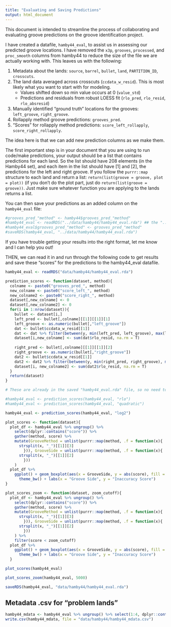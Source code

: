 ```yaml
---
title: "Evaluating and Saving Predictions"
output: html_document
---
```


This document is intended to streamline the process of collaborating and evaluating groove predictions on the groove identification project.  

I have created a datafile, `hamby44_eval`, to assist us in assessing our predicted groove locations. I have removed the `x3p`, `grooves`, `processed`, and `proc_smooth` columns from hamby44 to reduce the size of the file we are actually working with. This leaves us with the following: 

1. Metadata about the lands: `source`, `barrel`, `bullet`, `land`, `PARTITION_ID`, `crosscuts`.  
2. The land data averaged across crosscuts (`ccdata_w_resid`). This is most likely what you want to start with for modeling.  
    - Values shifted down so min value occurs at 0 (`value_std`)
    - Predictions and residuals from robust LOESS fit (`rlo_pred`, `rlo_resid`, `rlo_absresid`)
3. Manually identified "ground truth" locations for the grooves: `left_groove`, `right_groove`.  
4. Rollapply method groove predictions: `grooves_pred`.  
5. "Scores" for rollapply method predictions: `score_left_rollapply`, `score_right_rollapply`.  


The idea here is that we can add new prediction columns as we make them.  

The first important step is in your document that you are using to run code/make predictions, your output should be a list that contains predictions for each land. So the list should have 208 elements (in the Hamby44 set), and each item in the list should have [1] and [2], the predictions for the left and right groove. If you follow the `purrr::map` structure to each land and return a list: `return(list(groove = groove, plot = plot))` (if you don't do the plot part, just do `return(list(groove = groove))`. Just make sure whatever function you are applying to the lands returns a list. 

You can then save your predictions as an added column on the `hamby44_eval` file:  

```r
#grooves_pred_"method" <- hamby44$grooves_pred_"method"
#hamby44_eval <- readRDS("../data/hamby44/hamby44_eval.rda") ## the "../" at the beginning takes you from a file in the "development" folder of the grooves repository
#hamby44_eval$grooves_pred_"method" <- grooves_pred_"method"
#saveRDS(hamby44_eval, "../data/hamby44/hamby44_eval.rda")
```

If you have trouble getting your results into the right format, let me know and I can help you out!  


THEN, we can read it in and run through the following code to get results and save these "scores" for the predictions to the hamby44_eval datafile.  

```r
hamby44_eval <- readRDS("data/hamby44/hamby44_eval.rda")
```

```r
prediction_scores <- function(dataset, method){
  colname <- paste0("grooves_pred_", method)
  new_colname <- paste0("score_left_", method)
  new_colname2 <- paste0("score_right_", method)
  dataset[,new_colname] <- 0
  dataset[,new_colname2] <- 0
  for(i in 1:nrow(dataset)){
    bullet <- dataset[i,]
    left_pred <- bullet[,colname][[1]][[1]][1]
    left_groove <- as.numeric(bullet[,"left_groove"])
    dat <- bullet$ccdata_w_resid[[1]]
    dat <- dat %>% filter(between(y, min(left_pred, left_groove), max(left_pred, left_groove)))
    dataset[i,new_colname] <- sum(dat$rlo_resid, na.rm = T)
    
    right_pred <- bullet[,colname][[1]][[1]][2]
    right_groove <- as.numeric(bullet[,"right_groove"])
    dat2 <- bullet$ccdata_w_resid[[1]]
    dat2 <- dat2 %>% filter(between(y, min(right_pred, right_groove), max(right_pred, right_groove)))
    dataset[i, new_colname2] <- sum(dat2$rlo_resid, na.rm = T)
  }
  return(dataset)
}
```

```r
# These are already in the saved "hamby44_eval.rda" file, so no need to re-run, but as an example of how to do it with a new method! 

#hamby44_eval <- prediction_scores(hamby44_eval, "rlo")
#hamby44_eval <- prediction_scores(hamby44_eval, "quadratic") 

hamby44_eval <- prediction_scores(hamby44_eval, "log2")
```





```r
plot_scores <- function(dataset){
  plot_df <- hamby44_eval %>% ungroup() %>% 
    select(dplyr::contains("score")) %>% 
    gather(method, score) %>% 
    mutate(GrooveMethod = unlist(purrr::map(method, .f = function(x){
      strsplit(x, "_")[[1]][3]
        })), GrooveSide = unlist(purrr::map(method, .f = function(x){
      strsplit(x, "_")[[1]][2]
        }))
    )
  plot_df %>% 
    ggplot() + geom_boxplot(aes(x = GrooveSide, y = abs(score), fill = GrooveMethod)) + 
      theme_bw() + labs(x = "Groove Side", y = "Inaccuracy Score")
}

plot_scores_zoom <- function(dataset, zoom_cutoff){
  plot_df <- hamby44_eval %>% ungroup() %>% 
    select(dplyr::contains("score")) %>% 
    gather(method, score) %>% 
    mutate(GrooveMethod = unlist(purrr::map(method, .f = function(x){
      strsplit(x, "_")[[1]][3]
        })), GrooveSide = unlist(purrr::map(method, .f = function(x){
      strsplit(x, "_")[[1]][2]
        }))
    ) %>% 
    filter(score < zoom_cutoff)
  plot_df %>% 
    ggplot() + geom_boxplot(aes(x = GrooveSide, y = abs(score), fill = GrooveMethod)) + 
      theme_bw() + labs(x = "Groove Side", y = "Inaccuracy Score")
  }
```

```r
plot_scores(hamby44_eval)

plot_scores_zoom(hamby44_eval, 5000)
```


```r
saveRDS(hamby44_eval, "data/hamby44/hamby44_eval.rda")
```





## Metadata .csv for "problem lands"  

```r
hamby44_mdata <- hamby44_eval %>% ungroup() %>% select(1:4, dplyr::contains("score"))
write.csv(hamby44_mdata, file = "data/hamby44/hamby44_mdata.csv")
```

